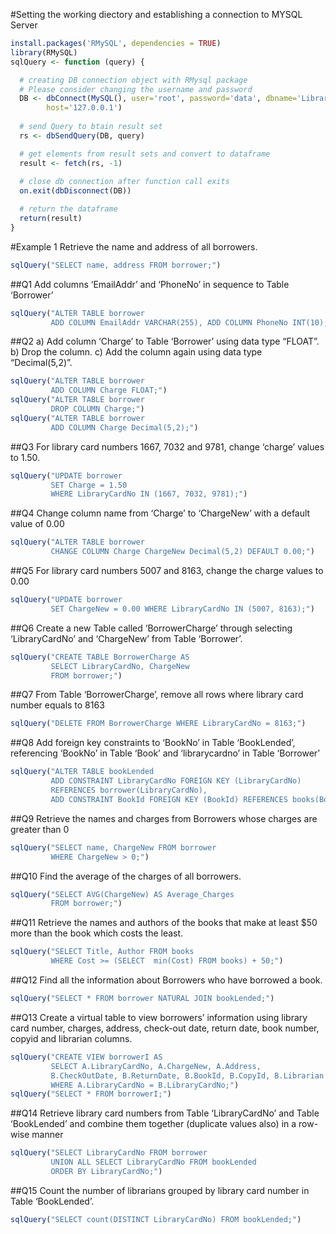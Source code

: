 #Setting the working diectory and establishing a connection to MYSQL Server
```{r}
install.packages('RMySQL', dependencies = TRUE)
library(RMySQL)
sqlQuery <- function (query) {

  # creating DB connection object with RMysql package
  # Please consider changing the username and password 
  DB <- dbConnect(MySQL(), user='root', password='data', dbname='LibraryDB',
        host='127.0.0.1')
  
  # send Query to btain result set
  rs <- dbSendQuery(DB, query)

  # get elements from result sets and convert to dataframe
  result <- fetch(rs, -1)
  
  # close db connection after function call exits
  on.exit(dbDisconnect(DB))

  # return the dataframe
  return(result)
}
```

#Example 1
Retrieve the name and address of all borrowers.
```{r}
sqlQuery("SELECT name, address FROM borrower;")
```

##Q1
Add columns 'EmailAddr' and 'PhoneNo' in sequence to Table 'Borrower'
```{r}
sqlQuery("ALTER TABLE borrower 
         ADD COLUMN EmailAddr VARCHAR(255), ADD COLUMN PhoneNo INT(10);");
```

##Q2
a) Add column 'Charge' to Table 'Borrower' using data type "FLOAT". 
b) Drop the column.
c) Add the column again using data type "Decimal(5,2)".
```{r}
sqlQuery("ALTER TABLE borrower 
         ADD COLUMN Charge FLOAT;") 
sqlQuery("ALTER TABLE borrower 
         DROP COLUMN Charge;")
sqlQuery("ALTER TABLE borrower 
         ADD COLUMN Charge Decimal(5,2);")
```

##Q3
For library card numbers 1667, 7032 and 9781, change 'charge' values to 1.50.
```{r}
sqlQuery("UPDATE borrower 
         SET Charge = 1.50
         WHERE LibraryCardNo IN (1667, 7032, 9781);")
```

##Q4
Change column name from 'Charge' to 'ChargeNew' with a default value of 0.00
```{r}
sqlQuery("ALTER TABLE borrower 
         CHANGE COLUMN Charge ChargeNew Decimal(5,2) DEFAULT 0.00;")
```

##Q5
For library card numbers 5007 and 8163, change the charge values to 0.00
```{r}
sqlQuery("UPDATE borrower 
         SET ChargeNew = 0.00 WHERE LibraryCardNo IN (5007, 8163);")
```

##Q6
Create a new Table called 'BorrowerCharge' through selecting 'LibraryCardNo' and 'ChargeNew' from Table 'Borrower'.
```{r}
sqlQuery("CREATE TABLE BorrowerCharge AS
         SELECT LibraryCardNo, ChargeNew
         FROM borrower;")
```

##Q7
From Table 'BorrowerCharge', remove all rows where library card number equals to 8163
```{r}
sqlQuery("DELETE FROM BorrowerCharge WHERE LibraryCardNo = 8163;")
```

##Q8
Add foreign key constraints to 'BookNo' in Table 'BookLended', referencing 'BookNo' in Table 'Book' and 'librarycardno' in Table 'Borrower'
```{r}
sqlQuery("ALTER TABLE bookLended 
         ADD CONSTRAINT LibraryCardNo FOREIGN KEY (LibraryCardNo) 
         REFERENCES borrower(LibraryCardNo), 
         ADD CONSTRAINT BookId FOREIGN KEY (BookId) REFERENCES books(BookNo);")
```

##Q9
Retrieve the names and charges from Borrowers whose charges are greater than 0
```{r}
sqlQuery("SELECT name, ChargeNew FROM borrower
         WHERE ChargeNew > 0;")
```

##Q10
Find the average of the charges of all borrowers.
```{r}
sqlQuery("SELECT AVG(ChargeNew) AS Average_Charges 
         FROM borrower;")
```

##Q11
Retrieve the names and authors of the books that make at least $50 more than the book which costs the least.
```{r}
sqlQuery("SELECT Title, Author FROM books 
         WHERE Cost >= (SELECT  min(Cost) FROM books) + 50;")
```

##Q12
Find all the information about Borrowers who have borrowed a book.
```{r}
sqlQuery("SELECT * FROM borrower NATURAL JOIN bookLended;")
```

##Q13
Create a virtual table to view borrowers' information using library card number, charges, address, check-out date, return date, book number, copyid and librarian columns.
```{r}
sqlQuery("CREATE VIEW borrowerI AS
         SELECT A.LibraryCardNo, A.ChargeNew, A.Address,
         B.CheckOutDate, B.ReturnDate, B.BookId, B.CopyId, B.Librarian FROM borrower A, bookLended B
         WHERE A.LibraryCardNo = B.LibraryCardNo;")
sqlQuery("SELECT * FROM borrowerI;")
```

##Q14
Retrieve library card numbers from Table 'LibraryCardNo' and Table 'BookLended' and combine them together (duplicate values also) in a row-wise manner
```{r}
sqlQuery("SELECT LibraryCardNo FROM borrower 
         UNION ALL SELECT LibraryCardNo FROM bookLended 
         ORDER BY LibraryCardNo;")
```

##Q15
Count the number of librarians grouped by library card number in Table 'BookLended'.
```{r}
sqlQuery("SELECT count(DISTINCT LibraryCardNo) FROM bookLended;")
```
